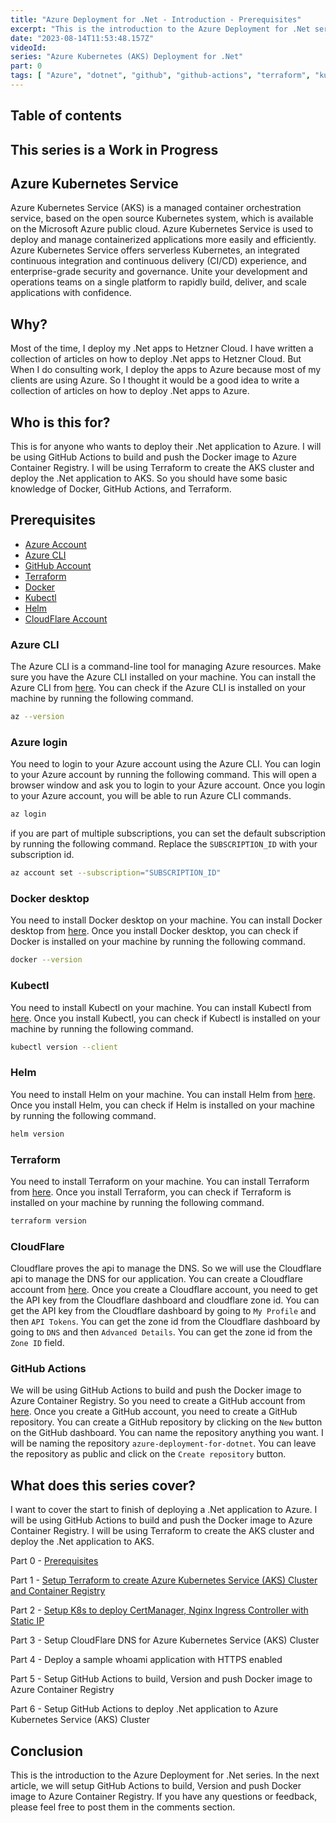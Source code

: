 ```yaml
---
title: "Azure Deployment for .Net - Introduction - Prerequisites"
excerpt: "This is the introduction to the Azure Deployment for .Net series."
date: "2023-08-14T11:53:48.157Z"
videoId: 
series: "Azure Kubernetes (AKS) Deployment for .Net"
part: 0
tags: [ "Azure", "dotnet", "github", "github-actions", "terraform", "kubernetes", "aks", "cloudflare", "helm", "cert-manager", "nginx-ingress-controller", "docker", "azure-container-registry" ]
---
```


## Table of contents

## This series is a Work in Progress

## Azure Kubernetes Service

Azure Kubernetes Service (AKS) is a managed container orchestration service, based on the open source Kubernetes system, which is available on the Microsoft Azure public cloud. Azure Kubernetes Service is used to deploy and manage containerized applications more easily and efficiently. Azure Kubernetes Service offers serverless Kubernetes, an integrated continuous integration and continuous delivery (CI/CD) experience, and enterprise-grade security and governance. Unite your development and operations teams on a single platform to rapidly build, deliver, and scale applications with confidence.

## Why?

Most of the time, I deploy my .Net apps to Hetzner Cloud. I have written a collection of articles on how to deploy .Net apps to Hetzner Cloud. But When I do consulting work, I deploy the apps to Azure because most of my clients are using Azure. So I thought it would be a good idea to write a collection of articles on how to deploy .Net apps to Azure.

## Who is this for?

This is for anyone who wants to deploy their .Net application to Azure. I will be using GitHub Actions to build and push the Docker image to Azure Container Registry. I will be using Terraform to create the AKS cluster and deploy the .Net application to AKS. So you should have some basic knowledge of Docker, GitHub Actions, and Terraform.

## Prerequisites

- [Azure Account](https://azure.microsoft.com/en-us/free/)
- [Azure CLI](https://docs.microsoft.com/en-us/cli/azure/install-azure-cli)
- [GitHub Account](https://github.com)
- [Terraform](https://www.terraform.io/downloads.html)
- [Docker](https://www.docker.com/products/docker-desktop)
- [Kubectl](https://kubernetes.io/docs/tasks/tools/install-kubectl/)
- [Helm](https://helm.sh/docs/intro/install/)
- [CloudFlare Account](https://www.cloudflare.com/)

### Azure CLI

The Azure CLI is a command-line tool for managing Azure resources. Make sure you have the Azure CLI installed on your machine. You can install the Azure CLI from [here](https://docs.microsoft.com/en-us/cli/azure/install-azure-cli). You can check if the Azure CLI is installed on your machine by running the following command.

```bash
az --version
```

### Azure login

You need to login to your Azure account using the Azure CLI. You can login to your Azure account by running the following command. This will open a browser window and ask you to login to your Azure account. Once you login to your Azure account, you will be able to run Azure CLI commands.

```bash
az login
```

if you are part of multiple subscriptions, you can set the default subscription by running the following command. Replace the `SUBSCRIPTION_ID` with your subscription id.

```bash
az account set --subscription="SUBSCRIPTION_ID"
```

### Docker desktop

You need to install Docker desktop on your machine. You can install Docker desktop from [here](https://www.docker.com/products/docker-desktop). Once you install Docker desktop, you can check if Docker is installed on your machine by running the following command.

```bash
docker --version
```

### Kubectl

You need to install Kubectl on your machine. You can install Kubectl from [here](https://kubernetes.io/docs/tasks/tools/install-kubectl/). Once you install Kubectl, you can check if Kubectl is installed on your machine by running the following command.

```bash
kubectl version --client
```

### Helm

You need to install Helm on your machine. You can install Helm from [here](https://helm.sh/docs/intro/install/). Once you install Helm, you can check if Helm is installed on your machine by running the following command.

```bash
helm version
```

### Terraform

You need to install Terraform on your machine. You can install Terraform from [here](https://www.terraform.io/downloads.html). Once you install Terraform, you can check if Terraform is installed on your machine by running the following command.

```bash
terraform version
```

### CloudFlare

Cloudflare proves the api to manage the DNS. So we will use the Cloudflare api to manage the DNS for our application. You can create a Cloudflare account from [here](https://www.cloudflare.com/). Once you create a Cloudflare account, you need to get the API key from the Cloudflare dashboard and cloudflare zone id. You can get the API key from the Cloudflare dashboard by going to `My Profile` and then `API Tokens`. You can get the zone id from the Cloudflare dashboard by going to `DNS` and then `Advanced Details`. You can get the zone id from the `Zone ID` field.

### GitHub Actions

We will be using GitHub Actions to build and push the Docker image to Azure Container Registry. So you need to create a GitHub account from [here](https://github.com). Once you create a GitHub account, you need to create a GitHub repository. You can create a GitHub repository by clicking on the `New` button on the GitHub dashboard. You can name the repository anything you want. I will be naming the repository `azure-deployment-for-dotnet`. You can leave the repository as public and click on the `Create repository` button.

## What does this series cover?

I want to cover the start to finish of deploying a .Net application to Azure. I will be using GitHub Actions to build and push the Docker image to Azure Container Registry. I will be using Terraform to create the AKS cluster and deploy the .Net application to AKS.

Part 0 - [Prerequisites](/posts/azure-deployment-for-dotnet)

Part 1 - [Setup Terraform to create Azure Kubernetes Service (AKS) Cluster and Container Registry](/posts/terraform-to-create-azure-kubernetes-service-aks-cluster-and-container-registry)

Part 2 - [Setup K8s to deploy CertManager, Nginx Ingress Controller with Static IP](/posts/certmanager-nginx-ingress-controller-with-static-ip-in-aks)

Part 3 - Setup CloudFlare DNS for Azure Kubernetes Service (AKS) Cluster

Part 4 - Deploy a sample whoami application with HTTPS enabled

Part 5 - Setup GitHub Actions to build, Version and push Docker image to Azure Container Registry

Part 6 - Setup GitHub Actions to deploy .Net application to Azure Kubernetes Service (AKS) Cluster


## Conclusion

This is the introduction to the Azure Deployment for .Net series. In the next article, we will setup GitHub Actions to build, Version and push Docker image to Azure Container Registry. If you have any questions or feedback, please feel free to post them in the comments section.